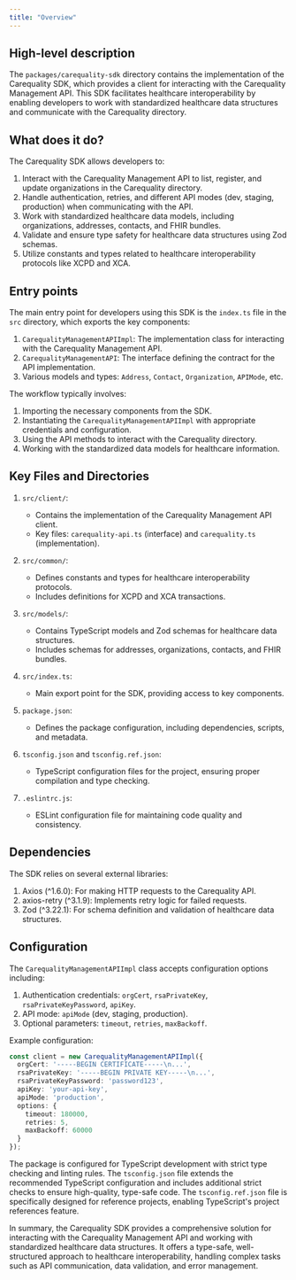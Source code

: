 ```yaml
---
title: "Overview"
---
```


## High-level description
The `packages/carequality-sdk` directory contains the implementation of the Carequality SDK, which provides a client for interacting with the Carequality Management API. This SDK facilitates healthcare interoperability by enabling developers to work with standardized healthcare data structures and communicate with the Carequality directory.

## What does it do?
The Carequality SDK allows developers to:

1. Interact with the Carequality Management API to list, register, and update organizations in the Carequality directory.
2. Handle authentication, retries, and different API modes (dev, staging, production) when communicating with the API.
3. Work with standardized healthcare data models, including organizations, addresses, contacts, and FHIR bundles.
4. Validate and ensure type safety for healthcare data structures using Zod schemas.
5. Utilize constants and types related to healthcare interoperability protocols like XCPD and XCA.

## Entry points
The main entry point for developers using this SDK is the `index.ts` file in the `src` directory, which exports the key components:

1. `CarequalityManagementAPIImpl`: The implementation class for interacting with the Carequality Management API.
2. `CarequalityManagementAPI`: The interface defining the contract for the API implementation.
3. Various models and types: `Address`, `Contact`, `Organization`, `APIMode`, etc.

The workflow typically involves:
1. Importing the necessary components from the SDK.
2. Instantiating the `CarequalityManagementAPIImpl` with appropriate credentials and configuration.
3. Using the API methods to interact with the Carequality directory.
4. Working with the standardized data models for healthcare information.

## Key Files and Directories

1. `src/client/`:
   - Contains the implementation of the Carequality Management API client.
   - Key files: `carequality-api.ts` (interface) and `carequality.ts` (implementation).

2. `src/common/`:
   - Defines constants and types for healthcare interoperability protocols.
   - Includes definitions for XCPD and XCA transactions.

3. `src/models/`:
   - Contains TypeScript models and Zod schemas for healthcare data structures.
   - Includes schemas for addresses, organizations, contacts, and FHIR bundles.

4. `src/index.ts`:
   - Main export point for the SDK, providing access to key components.

5. `package.json`:
   - Defines the package configuration, including dependencies, scripts, and metadata.

6. `tsconfig.json` and `tsconfig.ref.json`:
   - TypeScript configuration files for the project, ensuring proper compilation and type checking.

7. `.eslintrc.js`:
   - ESLint configuration file for maintaining code quality and consistency.

## Dependencies
The SDK relies on several external libraries:

1. Axios (^1.6.0): For making HTTP requests to the Carequality API.
2. axios-retry (^3.1.9): Implements retry logic for failed requests.
3. Zod (^3.22.1): For schema definition and validation of healthcare data structures.

## Configuration
The `CarequalityManagementAPIImpl` class accepts configuration options including:

1. Authentication credentials: `orgCert`, `rsaPrivateKey`, `rsaPrivateKeyPassword`, `apiKey`.
2. API mode: `apiMode` (dev, staging, production).
3. Optional parameters: `timeout`, `retries`, `maxBackoff`.

Example configuration:

```typescript
const client = new CarequalityManagementAPIImpl({
  orgCert: '-----BEGIN CERTIFICATE-----\n...',
  rsaPrivateKey: '-----BEGIN PRIVATE KEY-----\n...',
  rsaPrivateKeyPassword: 'password123',
  apiKey: 'your-api-key',
  apiMode: 'production',
  options: {
    timeout: 180000,
    retries: 5,
    maxBackoff: 60000
  }
});
```

The package is configured for TypeScript development with strict type checking and linting rules. The `tsconfig.json` file extends the recommended TypeScript configuration and includes additional strict checks to ensure high-quality, type-safe code. The `tsconfig.ref.json` file is specifically designed for reference projects, enabling TypeScript's project references feature.

In summary, the Carequality SDK provides a comprehensive solution for interacting with the Carequality Management API and working with standardized healthcare data structures. It offers a type-safe, well-structured approach to healthcare interoperability, handling complex tasks such as API communication, data validation, and error management.